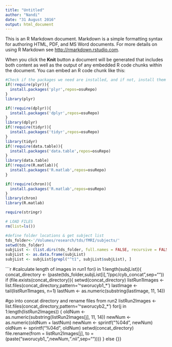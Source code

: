 ```yaml
---
title: "Untitled"
author: "Nandi"
date: "31 August 2016"
output: html_document
---
```


This is an R Markdown document. Markdown is a simple formatting syntax for authoring HTML, PDF, and MS Word documents. For more details on using R Markdown see <http://rmarkdown.rstudio.com>.

When you click the **Knit** button a document will be generated that includes both content as well as the output of any embedded R code chunks within the document. You can embed an R code chunk like this:

```r
#Check if the packages we need are installed, and if not, install them
if(!require(plyr)){
  install.packages('plyr',repos=osuRepo)
}
library(plyr)

if(!require(dplyr)){
  install.packages('dplyr',repos=osuRepo)
}
library(dplyr)
if(!require(tidyr)){
  install.packages('tidyr',repos=osuRepo)
}
library(tidyr)
if(!require(data.table)){
  install.packages('data.table',repos=osuRepo)
}
library(data.table)
if(!require(R.matlab)){
  install.packages('R.matlab',repos=osuRepo)
}

if(!require(chron)){
  install.packages('R.matlab',repos=osuRepo)
}
library(chron)
library(R.matlab)

require(stringr)
```

```r
# LOAD FILES
rm(list=ls())

#define folder locations & get subject list
tds_folder<-'/Volumes/research/tds/fMRI/subjects/'
setwd(tds_folder)
subjList <- (list.dirs(tds_folder, full.names = FALSE, recursive = FALSE))
subjList <- as.data.frame(subjList)
subjList <- subjList[grepl("^t1", subjList$subjList), ]

```

```r
#calculate length of images in run1
for(i in 1:length(subjList)){ 
  concat_directory <- (paste(tds_folder,subjList[i],"/ppc/cyb_concat",sep=""))
  if (file.exists(concat_directory)){
    setwd(concat_directory)
    listRun1Images <- list.files(concat_directory,pattern='^sworucyb1_*')
    lastImage <- tail(listRun1Images, n=1)
    lastNum <- as.numeric(substring(lastImage, 11, 14))
    
  #go into concat directory and rename files from run2
    listRun2Images <- list.files(concat_directory,pattern='^sworucyb2_*')
    for(j in 1:length(listRun2Images)) {
      oldNum <- as.numeric(substring(listRun2Images[j], 11, 14)) 
      newNum <- as.numeric(oldNum + lastNum)
      newNum <- sprintf("%04d", newNum)
      oldNum <- sprintf("%04d", oldNum)
      setwd(concat_directory)
      file.rename(from = listRun2Images[j], to = (paste("sworucyb1_",newNum,".nii",sep="")))}
    }
else {}}


